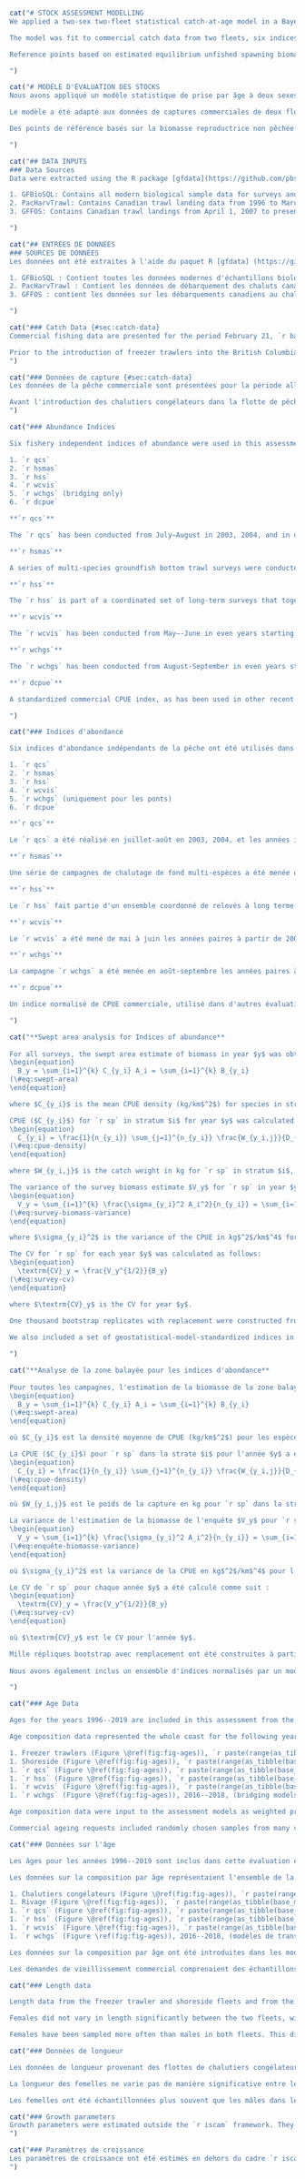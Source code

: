 ```r
cat("# STOCK ASSESSMENT MODELLING
We applied a two-sex two-fleet statistical catch-at-age model in a Bayesian estimation framework to assess the coastwide stock of `r sp`. Analysis of the sex composition of the commercial and survey sample data indicated that the stock is composed of approximately `r total_prop_female` females; see Appendix \@ref(app:prop-female), Table \@ref(tab:prop-female-table). All models in this assessment, including the base model, bridging models, sensitivity models, and retrospective models, were run using `r total_prop_female` as the proportion of females in the stock. Bridging models 1 and 2, prior to the addition of data up to 2021 used 0.70 for the proportion female, which is what was used in the `r la`.

The model was fit to commercial catch data from two fleets, six indices of abundance with associated coefficients of variation, and to age composition data from the commercial trawl fleets and four of the six surveys. Biological parameters used in the model, including growth, weight-at-age, and maturity schedules, were estimated independently for each sex (Appendix \@ref(app:bio-data-appendix)) and input into the assessment model as fixed parameters that were assumed to remain constant over time.

Reference points based on estimated equilibrium unfished spawning biomass, $B_0$, were estimated (Section \@ref(decisions)). A harvest decision table (Table \@ref(tab:decision-table)) was created by projecting the assessment model one year into the future under a range of constant catch levels. For each level of catch, decision tables show the probability that projected spawning biomass in `r base_model$dat$end.yr + 2` will be less than spawning biomass-based reference points, and the probability that `r base_model$dat$end.yr + 2` harvest rate will be greater than harvest-rate-based reference points (Section \@ref(decisions)). Reference points based on Maximum Sustainable Yield (MSY), including the spawning biomass ($B_\mathrm{MSY}$) and the annual harvest rate producing MSY ($U_\mathrm{MSY}$), were estimated but not included in the decision table as they are not being presented for advice. They were estimated to show that the $F_\mathrm{MSY}$ (and $U_\mathrm{MSY}$) values are unreasonably high, due to selectivity being estimated greater than maturity, as described in Section \@ref(selex).

")
```

```r
cat("# MODÈLE D'ÉVALUATION DES STOCKS
Nous avons appliqué un modèle statistique de prise par âge à deux sexes et deux flottilles dans un cadre d'estimation bayésien afin d'évaluer le stock de `r sp` à l'échelle de la côte. L'analyse de la composition par sexe des données de l'échantillon commercial et de l'échantillon d'enquête a indiqué que le stock est composé d'environ `r total_prop_female` femelles ; voir l'appendice \@ref(app:prop-female), le tableau \@ref(tab:prop-female-table). Tous les modèles de la présente évaluation, y compris le modèle de base, les modèles de transition, les modèles de sensibilité et les modèles rétrospectifs, ont été exécutés en utilisant `r total_prop_female` comme proportion de femelles dans le stock. Les modèles de transition 1 et 2, avant l'ajout des données jusqu'en 2021, utilisaient 0,70 pour la proportion de femelles, ce qui était le cas dans `r la`.

Le modèle a été adapté aux données de captures commerciales de deux flottes, à six indices d'abondance avec les coefficients de variation associés, et aux données de composition par âge des flottes de chalutage commercial et de quatre des six enquêtes. Les paramètres biologiques utilisés dans le modèle, y compris les calendriers de croissance, de poids à l'âge et de maturité, ont été estimés indépendamment pour chaque sexe (Annexe \@ref(app:bio-data-appendix)) et introduits dans le modèle d'évaluation en tant que paramètres fixes supposés rester constants dans le temps.

Des points de référence basés sur la biomasse reproductrice non pêchée à l'équilibre estimée, $B_0$, ont été estimés (Section \@ref(decisions)). Une table de décision sur les captures (tableau \@ref(tab:decision-table)) a été créée en projetant le modèle d'évaluation un an dans l'avenir pour une gamme de niveaux de capture constants. Pour chaque niveau de capture, les tables de décision indiquent la probabilité que la biomasse reproductrice projetée dans `r base_model$dat$end.yr + 2` soit inférieure aux points de référence basés sur la biomasse reproductrice, et la probabilité que le taux de récolte de `r base_model$dat$end.yr + 2` soit supérieur aux points de référence basés sur le taux de récolte (Section \@ref(decisions)). Les points de référence basés sur le rendement maximal durable (RMD), y compris la biomasse reproductrice ($B_\mathrm{MSY}$) et le taux d'exploitation annuel produisant le RMD ($U_\mathrm{MSY}$), ont été estimés mais ne sont pas inclus dans la table de décision car ils ne sont pas présentés pour avis. Elles ont été estimées pour montrer que les valeurs de $F_\mathrm{MSY}$ (et $U_\mathrm{MSY}$) sont déraisonnablement élevées, en raison d'une sélectivité estimée supérieure à la maturité, comme décrit dans la section \@ref(selex).

")
```

```r
cat("## DATA INPUTS
### Data Sources
Data were extracted using the R package [gfdata](https://github.com/pbs-assess/gfdata), which applies standard SQL routines to several databases and reconstructs the various time series accordingly. The databases accessed for this assessment were:

1. GFBioSQL: Contains all modern biological sample data for surveys and commercial fisheries. This database includes most of the groundfish specimen data collected since the 1950s.
2. PacHarvTrawl: Contains Canadian trawl landing data from 1996 to March 31, 2007.
3. GFFOS: Contains Canadian trawl landings from April 1, 2007 to present. This database is essentially a copy of the Fisheries and Oceans Canada (DFO) Fishery Operations (FOS) database with a slightly different structure that makes it easier for our assessment needs.

")
```

```r
cat("## ENTRÉES DE DONNÉES
### SOURCES DE DONNÉES
Les données ont été extraites à l'aide du paquet R [gfdata] (https://github.com/pbs-assess/gfdata), qui applique des routines SQL standard à plusieurs bases de données et reconstruit les différentes séries temporelles en conséquence. Les bases de données consultées pour cette évaluation sont les suivantes

1. GFBioSQL : Contient toutes les données modernes d'échantillons biologiques pour les enquêtes et les pêcheries commerciales. Cette base de données comprend la plupart des données sur les spécimens de poissons de fond collectées depuis les années 1950.
2. PacHarvTrawl : Contient les données de débarquement des chaluts canadiens de 1996 au 31 mars 2007.
3. GFFOS : contient les données sur les débarquements canadiens au chalut du 1er avril 2007 à aujourd'hui. Cette base de données est essentiellement une copie de la base de données des opérations de pêche (FOS) de Pêches et Océans Canada (MPO), avec une structure légèrement différente qui la rend plus facile à utiliser pour nos besoins d'évaluation.

")
```

```r
cat("### Catch Data {#sec:catch-data}
Commercial fishing data are presented for the period February 21, `r base_model$dat$start.yr` to February 20, `r base_model$dat$end.yr`. Coastwide landings and discards are shown in Table \@ref(tab:overall-catch-table) and by fleet in Table \@ref(tab:ft-catch-table). The current assessment fits a two-sex Bayesian age-structured model to catch, survey, and age-composition data from the years `r base_model$dat$start.yr` to `r base_model$dat$end.yr`, for management areas 3CD (West Coast Vancouver Island), 5AB (Queen Charlotte Sound), 5CD (Hecate Strait), and 5E (West Coast Haida Gwaii).

Prior to the introduction of freezer trawlers into the British Columbia groundfish trawl fleet in 2005, most of the historical catch of `r sp` is understood to have been discarded at sea in large quantities due to flesh proteolysis, as discussed above. In many cases entire tows were discarded, precluding the use of ratio estimators or other statistical methods of estimating unobserved discards. All catch data prior to the introduction of 100% at-sea observer coverage in 1996 were therefore omitted from this assessment, on the recommendation of our industry advisors and technical working group, and follows what was done in the `r la` [@grandin2017].
")
```

```r
cat("### Données de capture {#sec:catch-data}
Les données de la pêche commerciale sont présentées pour la période allant du 21 février, `r base_model$dat$start.yr` au 20 février, `r base_model$dat$end.yr`. Les débarquements et les rejets à l'échelle de la côte sont présentés dans le Tableau \@ref(tab:overall-catch-table) et par flottille dans le Tableau \@ref(tab:ft-catch-table). L'évaluation actuelle ajuste un modèle bayésien structuré par âge à deux sexes aux données de capture, d'enquête et de composition par âge des années `r base_model$dat$start.yr` à `r base_model$dat$end.yr`, pour les zones de gestion 3CD (côte ouest de l'île de Vancouver), 5AB (détroit de la Reine-Charlotte), 5CD (détroit d'Hécate), et 5E (côte ouest de Haida Gwaii).

Avant l'introduction des chalutiers congélateurs dans la flotte de pêche au chalut du poisson de fond de la Colombie-Britannique en 2005, la plupart des prises historiques de `r sp` ont été rejetées en mer en grandes quantités en raison de la protéolyse de la chair, comme indiqué ci-dessus. Dans de nombreux cas, des traits entiers ont été rejetés, ce qui exclut l'utilisation d'estimateurs de ratio ou d'autres méthodes statistiques d'estimation des rejets non observés. Toutes les données de capture antérieures à l'introduction d'une couverture à 100 % par des observateurs en mer en 1996 ont donc été omises de cette évaluation, sur la recommandation de nos conseillers sectoriels et de notre groupe de travail technique, et conformément à ce qui a été fait dans le `r la` [@grandin2017].
")
```

```r
cat("### Abundance Indices

Six fishery independent indices of abundance were used in this assessment:

1. `r qcs`
2. `r hsmas`
3. `r hss`
4. `r wcvis`
5. `r wchgs` (bridging only)
6. `r dcpue`

**`r qcs`**

The `r qcs` has been conducted from July–August in 2003, 2004, and in odd years starting in 2005. The survey area is divided into 2 km $\times$ 2 km blocks and each block is assigned one of four depth strata based on the average bottom depth in the block. The four depth strata for this survey are 50--125 m, 125--200 m, 200--330 m, and 330--500 m. Each year blocks are randomly selected within each depth strata. In addition, for the purposes of allocating blocks, the  survey is divided into northern and southern spatial strata.

**`r hsmas`**

A series of multi-species groundfish bottom trawl surveys were conducted in Hecate Strait in May--June of 1984, 1987, 1989, 1991, 1993, 1995, 1996, 1998, 2000, 2002, and 2003 (@westrheim1984; @fargo1984; @fargo1988; @wilson1991; @hand1994; @workman1996; @workman1997; @choromanski2002; @choromanski2005). The present assessment only uses observations from 1996 until the survey ended in 2003. The original design of this survey assigned fishing locations by 10 fathom depth intervals within a 10 nautical mile grid of Hecate Strait. The survey was post-stratifed using 10 fathom depth intervals for the entire survey area, thereby treating each depth interval as a single stratum. Despite attempts to apply post-sampling stratification, this approach had high survey variance [@sinclair2007]. In 2004 the `r hsmas` was discontinued in favour of the `r hss` (described below).

**`r hss`**

The `r hss` is part of a coordinated set of long-term surveys that together cover the continental shelf and upper slope of most of the British Columbia coast. The `r qcs` and `r wcvis` described in this section are part of the same set of surveys. All the synoptic surveys follow a random depth stratifed design. The relative allocation of blocks among depth strata was determined by modelling the expected catches of groundfish and determining the target number of tows per stratum that would provide the most precise catch rate data for as many species as possible. The `r hss` has been conducted from May–-June in odd years starting in 2005. The survey area is divided into 2 km $\times$ 2 km blocks and each block is assigned one of four depth strata based on the average bottom depth in the block. The four depth strata for this survey are 10--70 m, 70--130 m, 130--220 m, and 220--500 m. Each year blocks are randomly selected within each depth strata.

**`r wcvis`**

The `r wcvis` has been conducted from May–-June in even years starting in 2004. The survey area is divided into 2 km $\times$ 2 km blocks and each block is assigned one of four depth strata based on the average bottom depth in the block. The four depth strata for this survey are 50–-125 m, 125--200 m, 200--330 m, and 330--500 m. Each year blocks are randomly selected within each depth strata. In addition, for the purposes of allocating blocks, the survey is divided into northern and southern spatial strata.

**`r wchgs`**

The `r wchgs` has been conducted from August-September in even years starting in 2006. The survey area is divided into 2 km $\times$ 2 km blocks and each block is assigned one of four depth strata based on the average bottom depth in the block. The four depth strata for this survey are 180--330 m, 330--500 m, 500--800 m, and 800--1,300 m.

**`r dcpue`**

A standardized commercial CPUE index, as has been used in other recent DFO Pacific assessments, was not used due to the behaviour of the fishery. `r sp` are targeted on known grounds, and the location information is shared among fishermen, so there is a bias towards a high CPUE. Instead, a `r dcpue` was suggested by stakeholders as an approach to create an index of abundance that would span every year in the assessment and be less influenced by changes in targeting behaviour than a standard commercial CPUE index. The index was constructed using CPUE for a defined 'fleet' of vessels and only included tows in which 100% of `r sp` were discarded. See Appendix \@ref(app:dcpue) for more details.

")
```

```r
cat("### Indices d'abondance

Six indices d'abondance indépendants de la pêche ont été utilisés dans cette évaluation :

1. `r qcs`
2. `r hsmas`
3. `r hss`
4. `r wcvis`
5. `r wchgs` (uniquement pour les ponts)
6. `r dcpue`

**`r qcs`**

Le `r qcs` a été réalisé en juillet-août en 2003, 2004, et les années impaires à partir de 2005. La zone de relevé est divisée en blocs de 2 km $\times$ 2 km et chaque bloc se voit attribuer l'une des quatre strates de profondeur en fonction de la profondeur moyenne du fond dans le bloc. Les quatre strates de profondeur pour cette étude sont 50--125 m, 125--200 m, 200--330 m, et 330--500 m. Chaque année, des blocs sont sélectionnés au hasard dans chaque strate de profondeur. En outre, pour les besoins de l'attribution des blocs, l'étude est divisée en strates spatiales septentrionales et méridionales.

**`r hsmas`**

Une série de campagnes de chalutage de fond multi-espèces a été menée dans le détroit d'Hécate en mai-juin 1984, 1987, 1989, 1991, 1993, 1995, 1996, 1998, 2000, 2002 et 2003 (@westrheim1984 ; @fargo1984 ; @fargo1988 ; @wilson1991 ; @hand1994 ; @workman1996 ; @workman1997 ; @choromanski2002 ; @choromanski2005). La présente évaluation n'utilise que les observations de 1996 jusqu'à la fin de l'étude en 2003. La conception originale de cette étude attribuait les lieux de pêche par intervalles de 10 brasses de profondeur à l'intérieur d'une grille de 10 milles nautiques dans le détroit d'Hécate. L'étude a été stratifiée a posteriori en utilisant des intervalles de 10 brasses de profondeur pour l'ensemble de la zone d'étude, traitant ainsi chaque intervalle de profondeur comme une strate unique. Malgré les tentatives d'application de la stratification post-échantillonnage, cette approche a entraîné une variance élevée de la campagne [@sinclair2007]. En 2004, le `r hsmas` a été abandonné au profit du `r hss` (décrit ci-dessous).

**`r hss`**

Le `r hss` fait partie d'un ensemble coordonné de relevés à long terme qui, ensemble, couvrent le plateau continental et le haut du talus de la majeure partie de la côte de la Colombie-Britannique. Les campagnes `r qcs` et `r wcvis` décrites dans cette section font partie du même ensemble de campagnes. Toutes les campagnes synoptiques suivent un plan aléatoire stratifié en profondeur. La répartition relative des blocs entre les strates de profondeur a été déterminée en modélisant les captures attendues de poissons de fond et en déterminant le nombre cible de traits par strate qui fournirait les données les plus précises sur les taux de capture pour le plus grand nombre d'espèces possible. L'étude a été réalisée de mai à juin les années impaires à partir de 2005. La zone d'étude est divisée en blocs de 2 km $\times$ 2 km et chaque bloc se voit attribuer l'une des quatre strates de profondeur en fonction de la profondeur moyenne du fond dans le bloc. Les quatre strates de profondeur pour cette étude sont 10--70 m, 70--130 m, 130--220 m, et 220--500 m. Chaque année, des blocs sont sélectionnés au hasard dans chaque strate de profondeur.

**`r wcvis`**

Le `r wcvis` a été mené de mai à juin les années paires à partir de 2004. La zone de relevé est divisée en blocs de 2 km et chaque bloc se voit attribuer l'une des quatre strates de profondeur en fonction de la profondeur moyenne du fond dans le bloc. Les quatre strates de profondeur pour cette étude sont 50--125 m, 125--200 m, 200--330 m, et 330--500 m. Chaque année, des blocs sont sélectionnés au hasard dans chaque strate de profondeur. En outre, pour l'attribution des blocs, l'étude est divisée en strates spatiales septentrionales et méridionales.

**`r wchgs`**

La campagne `r wchgs` a été menée en août-septembre les années paires à partir de 2006. La zone de relevé est divisée en blocs de 2 km $\times$ 2 km et chaque bloc se voit attribuer l'une des quatre strates de profondeur en fonction de la profondeur moyenne du fond dans le bloc. Les quatre strates de profondeur pour cette étude sont 180-330 m, 330-500 m, 500-800 m et 800-1 300 m.

**`r dcpue`**

Un indice normalisé de CPUE commerciale, utilisé dans d'autres évaluations récentes du MPO dans le Pacifique, n'a pas été utilisé en raison du comportement de la pêcherie. Les `r sp` sont ciblés sur des zones connues et les informations relatives à la localisation sont partagées entre les pêcheurs, de sorte qu'il existe un biais en faveur d'une CPUE élevée. Au lieu de cela, les parties prenantes ont suggéré une `r dcpue` comme approche pour créer un indice d'abondance qui couvrirait chaque année de l'évaluation et serait moins influencé par les changements dans le comportement de ciblage qu'un indice de CPUE commercial standard. L'indice a été construit en utilisant la CPUE pour une « flotte » définie de navires et n'a inclus que les traits dans lesquels 100 % des `r sp` ont été rejetés. Voir l'annexe \@ref(app:dcpue) pour plus de détails.

")
```

```r
cat("**Swept area analysis for Indices of abundance**
  
For all surveys, the swept area estimate of biomass in year $y$ was obtained by summing the product of the CPUE and the area surveyed across the surveyed strata $i$:
\begin{equation} 
  B_y = \sum_{i=1}^{k} C_{y_i} A_i = \sum_{i=1}^{k} B_{y_i}
(\#eq:swept-area)
\end{equation} 

where $C_{y_i}$ is the mean CPUE density (kg/km$^2$) for species in stratum $i$, $A_i$ is the area of stratum $i$, $B_{y_i}$ is the biomass of `r sp` in stratum $i$ for year $y$, and $k$ is the number of strata.

CPUE ($C_{y_i}$) for `r sp` in stratum $i$ for year $y$ was calculated as a density in $kg/km^2$ by:
\begin{equation} 
  C_{y_i} = \frac{1}{n_{y_i}} \sum_{j=1}^{n_{y_i}} \frac{W_{y_i,j}}{D_{y_i,j}w_{y_i,j}} 
(\#eq:cpue-density)
\end{equation} 

where $W_{y_i,j}$ is the catch weight in kg for `r sp` in stratum $i$, year $y$, and tow $j$, $D_{y_i,j}$ is the distance travelled in km for tow $j$ in stratum $i$ and year $y$, $w_{y_i,j}$ is the net opening in km by tow $j$, stratum $i$, and year $y$, and $n_{y_i}$ is the number of tows in stratum $i$.

The variance of the survey biomass estimate $V_y$ for `r sp` in year $y$ is calculated in kg$^2$ as follows:
\begin{equation} 
  V_y = \sum_{i=1}^{k} \frac{\sigma_{y_i}^2 A_i^2}{n_{y_i}} = \sum_{i=1}^{k} V_{y_i} 
(\#eq:survey-biomass-variance)
\end{equation} 

where $\sigma_{y_i}^2$ is the variance of the CPUE in kg$^2$/km$^4$ for year $y$ in stratum $i$, $V_{y_i}$ is the variance of `r sp` in stratum $i$ for year $y$, where $\sigma_{y_i}^2$ was obtained from bootstrapped samples (see below).

The CV for `r sp` for each year $y$ was calculated as follows:
\begin{equation} 
  \textrm{CV}_y = \frac{V_y^{1/2}}{B_y}
(\#eq:survey-cv)
\end{equation} 

where $\textrm{CV}_y$ is the CV for year $y$.

One thousand bootstrap replicates with replacement were constructed from the survey data to estimate bias-corrected 95% confidence regions for each survey year [@efron1982]. Mean survey biomass estimates obtained from Eq. \@ref(eq:swept-area) with CVs (Eq. \@ref(eq:survey-cv)) are presented for the fishery-independent indices in Table \@ref(tab:survey-index-data-table).
  
We also included a set of geostatistical-model-standardized indices in our sensitivity analyses (Appendix \@ref(app:geostat)).

")
```

```r
cat("**Analyse de la zone balayée pour les indices d'abondance**
  
Pour toutes les campagnes, l'estimation de la biomasse de la zone balayée pour l'année $y$ a été obtenue en additionnant le produit de la CPUE et de la zone étudiée dans les strates étudiées $i$ :
\begin{equation} 
  B_y = \sum_{i=1}^{k} C_{y_i} A_i = \sum_{i=1}^{k} B_{y_i}
(\#eq:swept-area)
\end{equation} 

où $C_{y_i}$ est la densité moyenne de CPUE (kg/km$^2$) pour les espèces de la strate $i$, $A_i$ est la surface de la strate $i$, $B_{y_i}$ est la biomasse de `r sp` dans la strate $i$ pour l'année $y$, et $k$ est le nombre de strates.

La CPUE ($C_{y_i}$) pour `r sp` dans la strate $i$ pour l'année $y$ a été calculée comme une densité en $kg/km^2$ par :
\begin{equation} 
  C_{y_i} = \frac{1}{n_{y_i}} \sum_{j=1}^{n_{y_i}} \frac{W_{y_i,j}}{D_{y_i,j}w_{y_i,j}} 
(\#eq:cpue-density)
\end{equation} 

où $W_{y_i,j}$ est le poids de la capture en kg pour `r sp` dans la strate $i$, l'année $y$, et le trait $j$, $D_{y_i,j}$ est la distance parcourue en km pour le trait $j$ dans la strate $i$ et l'année $y$, $w_{y_i,j}$ est l'ouverture nette en km par le trait $j$, la strate $i$ et l'année $y$, et $n_{y_i}$ est le nombre de traits dans la strate $i$.

La variance de l'estimation de la biomasse de l'enquête $V_y$ pour `r sp` au cours de l'année $y$ est calculée en kg$^2$ comme suit :
\begin{equation} 
  V_y = \sum_{i=1}^{k} \frac{\sigma_{y_i}^2 A_i^2}{n_{y_i}} = \sum_{i=1}^{k} V_{y_i} 
(\#eq:enquête-biomasse-variance)
\end{equation} 

où $\sigma_{y_i}^2$ est la variance de la CPUE en kg$^2$/km$^4$ pour l'année $y$ dans la strate $i$, $V_{y_i}$ est la variance de `r sp` dans la strate $i$ pour l'année $y$, où $\sigma_{y_i}^2$ a été obtenu à partir d'échantillons bootstrapped (voir ci-dessous).

Le CV de `r sp` pour chaque année $y$ a été calculé comme suit :
\begin{equation} 
  \textrm{CV}_y = \frac{V_y^{1/2}}{B_y}
(\#eq:survey-cv)
\end{equation} 

où $\textrm{CV}_y$ est le CV pour l'année $y$.

Mille répliques bootstrap avec remplacement ont été construites à partir des données de l'enquête pour estimer les régions de confiance à 95% corrigées des biais pour chaque année de l'enquête [@efron1982]. Les estimations de la biomasse moyenne de l'étude obtenues à partir de l'Eq. \@ref(eq:swept-area) avec les CV (Eq. \@ref(eq:survey-cv)) sont présentées pour les indices indépendants de la pêche dans le tableau \@ref(tab:survey-index-data-table).
  
Nous avons également inclus un ensemble d'indices normalisés par un modèle géostatistique dans nos analyses de sensibilité (annexe \@ref(app:geostat)).

")
```

```r
cat("### Age Data

Ages for the years 1996--2019 are included in this assessment from the two commercial fleets and three synoptic surveys. The samples were aged by the break-and-bake method, which involves placing a large number of otoliths in a tray, baking them in a specially designed oven, then breaking them to perform age reads. During this process, if the person ageing the otoliths finds one that is not baked enough, they will burn the otolith manually to give it the right contrast for age reading. This extra burning step makes this method equivalent to the traditional break-and-burn method in which the age-reader burns each otolith individually (S. Wischniowski, Sclerochronology Laboratory, Pacifc Biological Station, Pers. Comm.).

Age composition data represented the whole coast for the following years:

1. Freezer trawlers (Figure \@ref(fig:fig-ages)), `r paste(range(as_tibble(base_model$dat$age.comps[[1]])$year), collapse = '--')`
1. Shoreside (Figure \@ref(fig:fig-ages)), `r paste(range(as_tibble(base_model$dat$age.comps[[2]])$year), collapse = '--')`
1. `r qcs` (Figure \@ref(fig:fig-ages)), `r paste(range(as_tibble(base_model$dat$age.comps[[3]])$year), collapse = '--')`
1. `r hss` (Figure \@ref(fig:fig-ages)), `r paste(range(as_tibble(base_model$dat$age.comps[[4]])$year), collapse = '--')`
1. `r wcvis` (Figure \@ref(fig:fig-ages)), `r paste(range(as_tibble(base_model$dat$age.comps[[5]])$year), collapse = '--')`
1. `r wchgs` (Figure \@ref(fig:fig-ages)), 2016--2018, (bridging models only)

Age composition data were input to the assessment models as weighted proportions-at-age. Weighting was based on a stratifed scheme that adjusted for unequal sampling effort across depth strata and tow biomass density (surveys) or quarterly period within a year and tow catch weight (commercial). Details are given in @holt2016 (page 160) and the `r la` [@grandin2017]. The methods are coded into the [gfplot package](https://github.com/pbs-assess/gfplot). The `r la` used custom code as the gfplot package was not yet available.

Commercial ageing requests included randomly chosen samples from many vessels across both commercial fleets.")
```

```r
cat("### Données sur l'âge

Les âges pour les années 1996--2019 sont inclus dans cette évaluation et proviennent des deux flottes commerciales et des trois études synoptiques. Les échantillons ont été vieillis par la méthode « break-and-bake », qui consiste à placer un grand nombre d'otolithes dans un plateau, à les cuire dans un four spécialement conçu à cet effet, puis à les briser pour effectuer la lecture de l'âge. Au cours de ce processus, si la personne qui vieillit les otolithes en trouve un qui n'est pas assez cuit, elle le brûle manuellement pour lui donner le bon contraste pour la lecture de l'âge. Cette étape supplémentaire de cuisson rend cette méthode équivalente à la méthode traditionnelle 'break-and-burn' dans laquelle le lecteur d'âge brûle chaque otolithe individuellement (S. Wischniowski, Sclerochronology Laboratory, Pacifc Biological Station, Pers. Comm.).

Les données sur la composition par âge représentaient l'ensemble de la côte pour les années suivantes :

1. Chalutiers congélateurs (Figure \@ref(fig:fig-ages)), `r paste(range(as_tibble(base_model$dat$age.comps[[1]])$year), collapse = '--')`
1. Rivage (Figure \@ref(fig:fig-ages)), `r paste(range(as_tibble(base_model$dat$age.comps[[2]])$year), collapse = '--')`
1. `r qcs` (Figure \@ref(fig:fig-ages)), `r paste(range(as_tibble(base_model$dat$age.comps[[3]])$year), collapse = '--')`
1. `r hss` (Figure \@ref(fig:fig-ages)), `r paste(range(as_tibble(base_model$dat$age.comps[[4]])$year), collapse = '--')`
1. `r wcvis` (Figure \@ref(fig:fig-ages)), `r paste(range(as_tibble(base_model$dat$age.comps[[5]])$year), collapse = '--')`
1. `r wchgs` (Figure \ref(fig:fig-ages)), 2016--2018, (modèles de transition uniquement)

Les données sur la composition par âge ont été introduites dans les modèles d'évaluation sous forme de proportions pondérées en fonction de l'âge. La pondération était basée sur un schéma stratifié qui ajustait l'effort d'échantillonnage inégal entre les strates de profondeur et la densité de la biomasse du trait (enquêtes) ou la période trimestrielle au sein d'une année et le poids de la capture du trait (commercial). Les détails sont donnés dans @holt2016 (page 160) et le `r la` [@grandin2017]. Les méthodes sont codées dans le paquet [gfplot] (https://github.com/pbs-assess/gfplot). Le `r la` a utilisé un code personnalisé car le package gfplot n'était pas encore disponible.

Les demandes de vieillissement commercial comprenaient des échantillons choisis au hasard sur de nombreux navires des deux flottes commerciales.")
```

```r
cat("### Length data

Length data from the freezer trawler and shoreside fleets and from the synoptic surveys are shown in Figure \@ref(fig:fig-lengths). Survey lengths are shown by sex and commercial lengths are aggregated. Some of the commercial length histograms are bimodal illustrating the sexual dimorphism of this species.

Females did not vary in length significantly between the two fleets, with both having an overall median of `r median(length_samples_ft$length, na.rm = TRUE)` cm. Males had a median of `r median(filter(length_samples_ft, sex == 1)$length, na.rm = TRUE)` cm for the Freezer trawler fleet and `r median(filter(length_samples_ss, sex == 1)$length, na.rm = TRUE)` cm for the Shoreside fleet. Females had a median of `r median(filter(length_samples_ft, sex == 2)$length, na.rm = TRUE)` cm for the Freezer trawler fleet and `r median(filter(length_samples_ss, sex == 2)$length, na.rm = TRUE)` cm for the Shoreside fleet.

Females have been sampled more often than males in both fleets. This difference in sampling is due to the proportion of females in the population being higher than males. Appendix \@ref(app:prop-female) describes in detail how the proportion female was calculated.")
```

```r
cat("### Données de longueur

Les données de longueur provenant des flottes de chalutiers congélateurs et des flottes côtières ainsi que des campagnes synoptiques sont présentées dans la figure \@ref(fig:fig-lengths). Les longueurs de l'étude sont présentées par sexe et les longueurs commerciales sont agrégées. Certains histogrammes de longueur commerciale sont bimodaux, ce qui illustre le dimorphisme sexuel de cette espèce.

La longueur des femelles ne varie pas de manière significative entre les deux flottes, qui présentent toutes deux une médiane globale de `r median(length_samples_ft$length, na.rm = TRUE)` cm. Les mâles avaient une médiane de `r median(filter(length_samples_ft, sex == 1)$length, na.rm = TRUE)` cm pour la flottille de chalutiers congélateurs et de `r median(filter(length_samples_ss, sex == 1)$length, na.rm = TRUE)` cm pour la flottille de chalutiers côtiers. Les femelles avaient une médiane de `r median(filter(length_samples_ft, sex == 2)$length, na.rm = TRUE)` cm pour la flotte de chalutiers congélateurs et `r median(filter(length_samples_ss, sex == 2)$length, na.rm = TRUE)` cm pour la flotte côtière.

Les femelles ont été échantillonnées plus souvent que les mâles dans les deux flottes. Cette différence d'échantillonnage est due au fait que la proportion de femelles dans la population est plus élevée que celle des mâles. L'annexe \@ref(app:prop-female) décrit en détail comment la proportion de femelles a été calculée.")
```

```r
cat("### Growth parameters
Growth parameters were estimated outside the `r iscam` framework. They were input into data files for the stock assessment model. Appendix \@ref(app:bio-data-appendix) contains details including equations and the estimated growth parameter values for the base model in Table \@ref(tab:growth-params-table).
")
```

```r
cat("### Paramètres de croissance
Les paramètres de croissance ont été estimés en dehors du cadre `r iscam`. Ils ont été introduits dans les fichiers de données pour le modèle d'évaluation du stock. L'appendice \@ref(app:bio-data-appendix) contient des détails, y compris les équations et les valeurs estimées des paramètres de croissance pour le modèle de base dans le tableau \@ref(tab:growth-params-table).
")
```
